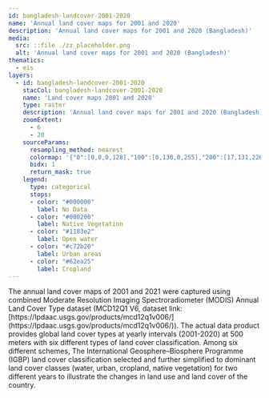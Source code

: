 ```yaml
---
id: bangladesh-landcover-2001-2020
name: 'Annual land cover maps for 2001 and 2020'
description: 'Annual land cover maps for 2001 and 2020 (Bangladesh)'
media:
  src: ::file ./zz_placeholder.png
  alt: 'Annual land cover maps for 2001 and 2020 (Bangladesh)'
thematics:
  - eis
layers:
  - id: bangladesh-landcover-2001-2020
    stacCol: bangladesh-landcover-2001-2020
    name: 'Land cover maps 2001 and 2020'
    type: raster
    description: 'Annual land cover maps for 2001 and 2020 (Bangladesh)'
    zoomExtent:
      - 6
      - 20
    sourceParams:
      resampling_method: nearest
      colormap: '{"0":[0,0,0,128],"100":[0,130,0,255],"200":[17,131,226,255],"300":[199,43,32,255],"400":[98,234,37,255]}'
      bidx: 1
      return_mask: true
    legend:
      type: categorical
      stops:
      - color: "#000000"
        label: No Data
      - color: "#008200"
        label: Native Vegetation
      - color: "#1183e2"
        label: Open water
      - color: "#c72b20"
        label: Urban areas
      - color: "#62ea25"
        label: Cropland
---
```


<Block>
<Prose>
The annual land cover maps of 2001 and 2021 were captured using combined
Moderate Resolution Imaging Spectroradiometer (MODIS) Annual Land Cover Type
dataset (MCD12Q1 V6, dataset link:
[https://lpdaac.usgs.gov/products/mcd12q1v006/](https://lpdaac.usgs.gov/products/mcd12q1v006/)).
The actual data product provides global land cover types at yearly intervals
(2001-2020) at 500 meters with six different types of land cover
classification. Among six different schemes, The International
Geosphere–Biosphere Programme (IGBP) land cover classification selected and
further simplified to dominant land cover classes (water, urban, cropland,
native vegetation) for two different years to illustrate the changes in land
use and land cover of the country.
</Prose>
</Block>
